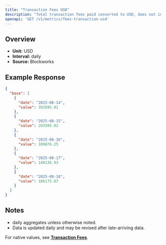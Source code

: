 ```yaml
---
title: "Transaction Fees USD"
description: "Total transaction fees paid converted to USD, does not include out-of-protocol tips or additional sources of revenue"
openapi: 'GET /v1/metrics/fees-transaction-usd'
---
```


## Overview

- **Unit:** USD
- **Interval:** daily
- **Source:** Blockworks

## Example Response

```json
{
  "base": [
    {
      "date": "2025-08-14",
      "value": 392695.91
    },
    {
      "date": "2025-08-15",
      "value": 203595.82
    },
    {
      "date": "2025-08-16",
      "value": 109876.25
    },
    {
      "date": "2025-08-17",
      "value": 140136.93
    },
    {
      "date": "2025-08-18",
      "value": 186175.87
    }
  ]
}
```

## Notes
- daily aggregates unless otherwise noted.
- Data is updated daily and may be revised after late-arriving data.


<Note>For native values, see **[Transaction Fees](./fees-transaction)**.</Note>